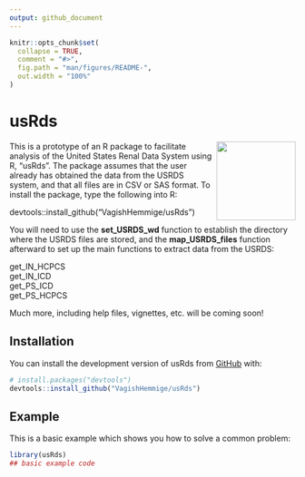 ```yaml
---
output: github_document
---
```


<!-- README.md is generated from README.Rmd. Please edit that file -->

```r
knitr::opts_chunk$set(
  collapse = TRUE,
  comment = "#>",
  fig.path = "man/figures/README-",
  out.width = "100%"
)
```

# usRds

<!-- badges: start -->
<!-- badges: end -->

<img src="man/figures/myhex.png" align="right" height="139" />

This is a prototype of an R package to facilitate analysis of the United States Renal Data System using R, "usRds".
The package assumes that the user already has obtained the data from the USRDS system, and that all files are in CSV or SAS format.
To install the package, type the following into R:

devtools::install_github("VagishHemmige/usRds")

You will need to use the **set_USRDS_wd** function to establish the directory where the USRDS files are stored, and the 
**map_USRDS_files** function afterward to set up the main functions to extract data from the USRDS:

get_IN_HCPCS  
get_IN_ICD  
get_PS_ICD  
get_PS_HCPCS  

Much more, including help files, vignettes, etc. will be coming soon!

## Installation

You can install the development version of usRds from [GitHub](https://github.com/) with:

``` r
# install.packages("devtools")
devtools::install_github("VagishHemmige/usRds")
```

## Example

This is a basic example which shows you how to solve a common problem:

```r
library(usRds)
## basic example code
```
